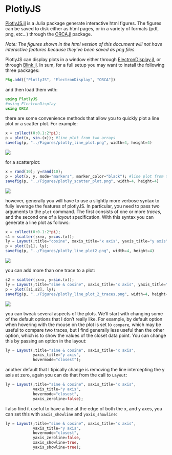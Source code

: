 # PlotlyJS {#plotlyJS}

[PlotlyJS.jl](https://github.com/sglyon/PlotlyJS.jl) is a Julia package generate interactive html figures. The figures can be saved to disk either as html pages, or in a variety of formats (pdf, png, etc...) through the [ORCA.jl](https://github.com/sglyon/ORCA.jl) package.


*Note: The figures shown in the html version of this document will not have interactive features because they've been saved as png files.*
	
PlotlyJS can display plots in a window either through [ElectronDisplay.jl](https://github.com/queryverse/ElectronDisplay.jl), or through [Blink.jl](https://github.com/JunoLab/Blink.jl). In sum, for a full setup you may want to install the following three packages:

```julia
Pkg.add(["PlotlyJS", "ElectronDisplay", "ORCA"])
```

and then load them with:

```julia
using PlotlyJS
#using ElectronDisplay
using ORCA
```

there are some convenience methods that allow you to quickly plot a line plot or a scatter plot. For example:

```julia
x = collect(0:0.1:2*pi);
p = plot(x, sin.(x)); #line plot from two arrays
savefig(p, "../Figures/plotly_line_plot.png", width=4, height=4)
```

![](../Figures/plotly_line_plot.png)

for a scatterplot:

```julia
x = rand(10); y=rand(10);
p = plot(x, y, mode="markers", marker_color="black"); #line plot from two arrays
savefig(p, "../Figures/plotly_scatter_plot.png", width=4, height=4)
```

![](../Figures/plotly_scatter_plot.png)

however, generally you will have to use a slightly more verbose syntax to fully leverage the features of plotlyJS. In particular, you need to pass two arguments to the `plot` command. The first consists of one or more *traces*, and the second one of a *layout* specification. With this syntax you can generate a line plot as follows:

```julia
x = collect(0:0.1:2*pi);
s1 = scatter(;x=x, y=cos.(x));
ly = Layout(;title="cosine", xaxis_title="x axis", yaxis_title="y axis");
p = plot([s1], ly);
savefig(p, "../Figures/plotly_line_plot2.png", width=4, height=4)
```

![](../Figures/plotly_line_plot2.png)

you can add more than one trace to a plot:

```julia
s2 = scatter(;x=x, y=sin.(x));
ly = Layout(;title="sine & cosine", xaxis_title="x axis", yaxis_title="y axis");
p = plot([s1,s2], ly);
savefig(p, "../Figures/plotly_line_plot_2_traces.png", width=4, height=4)
```

![](../Figures/plotly_line_plot_2_traces.png)


you can tweak several aspects of the plots. We'll start with changing some of the default options that I don't really like. For example, by default option when hovering with the mouse on the plot is set to `compare`, which may be useful to compare two traces, but I find generally less useful than the other option, which is to show the values of the closet data point. You can change this by passing an option in the layout:

```julia
ly = Layout(;title="sine & cosine", xaxis_title="x axis",
            yaxis_title="y axis",
            hovermode="closest");
```

another default that I tipically change is removing the line intercepting the y axis at zero, again you can do that from the call to `Layout`:

```julia
ly = Layout(;title="sine & cosine", xaxis_title="x axis",
            yaxis_title="y axis",
            hovermode="closest",
            yaxis_zeroline=false);
```

I also find it useful to have a line at the edge of both the x, and y axes, you can set this with `xaxis_showline` and `yaxis_showline`:

```julia
ly = Layout(;title="sine & cosine", xaxis_title="x axis",
            yaxis_title="y axis",
            hovermode="closest",
            yaxis_zeroline=false,
            xaxis_showline=true,
            yaxis_showline=true);
```
